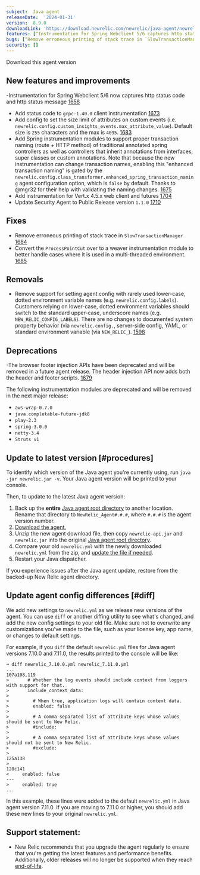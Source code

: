 ```yaml
---
subject:  Java agent
releaseDate:  '2024-01-31'
version:  8.9.0
downloadLink: 'https://download.newrelic.com/newrelic/java-agent/newrelic-agent/8.9.0/'
features: [“Instrumentation for Spring Webclient 5/6 captures http status code and message”, “Add status code to `grpc-1.40.0` client instrumentation”, “Add config to set the size limit of attributes on custom events”, “Add Spring instrumentation modules to support proper transaction naming”, “Add instrumentation for Vert.x 4.5.x web client and futures”, “Update Security Agent to Public Release version `1.1.0`”, “The browser header injection API now adds both the header and footer scripts”]
bugs: [“Remove erroneous printing of stack trace in `SlowTransactionManager`”, “Convert the `ProcessPointCut` over to a weaver instrumentation module”, “Remove support for setting agent config with lower-case, dotted environment variable names”]
security: []
---
```

<ButtonGroup>
  <ButtonLink
    role="button"
    to="https://download.newrelic.com/newrelic/java-agent/newrelic-agent/8.9.0/"
    variant="primary"
  >
    Download this agent version
  </ButtonLink>
</ButtonGroup>

## New features and improvements

-Instrumentation for Spring Webclient 5/6 now captures http status code and http status message [1658](https://github.com/newrelic/newrelic-java-agent/pull/1658)
- Add status code to `grpc-1.40.0` client instrumentation  [1673](https://github.com/newrelic/newrelic-java-agent/pull/1673)
- Add config to set the size limit of attributes on custom events (i.e. `newrelic.config.custom_insights_events.max_attribute_value`). Default size is `255` characters and the max is `4095`. [1683](https://github.com/newrelic/newrelic-java-agent/pull/1683)
- Add Spring instrumentation modules to support proper transaction naming (route + HTTP method) of traditional annotated spring controllers as well as controllers that inherit annotations from interfaces, super classes or custom annotations. Note that because the new instrumentation can change transaction names, enabling this "enhanced transaction naming" is gated by the `newrelic.config.class_transformer.enhanced_spring_transaction_naming` agent configuration option, which is `false` by default. Thanks to @mgr32 for their help with validating the naming changes. [1675](https://github.com/newrelic/newrelic-java-agent/pull/1675)
- Add instrumentation for Vert.x 4.5.x web client and futures [1704](https://github.com/newrelic/newrelic-java-agent/pull/1704)
- Update Security Agent to Public Release version `1.1.0` [1710](https://github.com/newrelic/newrelic-java-agent/pull/1710)

## Fixes

- Remove erroneous printing of stack trace in `SlowTransactionManager` [1684](https://github.com/newrelic/newrelic-java-agent/pull/1684)
- Convert the `ProcessPointCut` over to a weaver instrumentation module to better handle cases where it is used in a multi-threaded environment. [1685](https://github.com/newrelic/newrelic-java-agent/pull/1685)

## Removals

- Remove support for setting agent config with rarely used lower-case, dotted environment variable names (e.g. `newrelic.config.labels`). Customers relying on lower-case, dotted environment variables should switch to the standard upper-case, underscore names (e.g. `NEW_RELIC_CONFIG_LABELS`). There are no changes to documented system property behavior (via `newrelic.config.`, server-side config, YAML, or standard environment variable (via `NEW_RELIC_`). [1598](https://github.com/newrelic/newrelic-java-agent/pull/1598)

## Deprecations

-The browser footer injection APIs have been deprecated and will be removed in a future agent release. The header injection API now adds both the header and footer scripts. [1679](https://github.com/newrelic/newrelic-java-agent/pull/1679)

The following instrumentation modules are deprecated and will be removed in the next major release:

- `aws-wrap-0.7.0`
- `java.completable-future-jdk8`
- `play-2.3`
- `spring-3.0.0`
- `netty-3.4`
- `Struts v1`

## Update to latest version [#procedures]

To identify which version of the Java agent you're currently using, run `java -jar newrelic.jar -v`. Your Java agent version will be printed to your console.

Then, to update to the latest Java agent version:

1. Back up the **entire** [Java agent root directory](/docs/agents/manage-apm-agents/troubleshooting/find-agent-root-directory#java-agent) to another location. Rename that directory to `NewRelic_Agent#.#.#`, where `#.#.#` is the agent version number.
2. [Download the agent.](/docs/release-notes/agent-release-notes/java-release-notes)
3. Unzip the new agent download file, then copy `newrelic-api.jar` and `newrelic.jar` into the original [Java agent root directory](/docs/agents/manage-apm-agents/troubleshooting/find-agent-root-directory#java-agent).
4. Compare your old `newrelic.yml` with the newly downloaded `newrelic.yml` from the zip, and [update the file if needed](#diff).
5. Restart your Java dispatcher.

If you experience issues after the Java agent update, restore from the backed-up New Relic agent directory.

## Update agent config differences [#diff]

We add new settings to `newrelic.yml` as we release new versions of the agent. You can use `diff` or another diffing utility to see what's changed, and add the new config settings to your old file. Make sure not to overwrite any customizations you've made to the file, such as your license key, app name, or changes to default settings.

For example, if you `diff` the default `newrelic.yml` files for Java agent versions 7.10.0 and 7.11.0, the results printed to the console will be like:

```
➜ diff newrelic_7.10.0.yml newrelic_7.11.0.yml
...
107a108,119
>       # Whether the log events should include context from loggers with support for that.
>       include_context_data:
>
>         # When true, application logs will contain context data.
>         enabled: false
>
>         # A comma separated list of attribute keys whose values should be sent to New Relic.
>         #include:
>
>         # A comma separated list of attribute keys whose values should not be sent to New Relic.
>         #exclude:
>
125a138
>
128c141
<     enabled: false
---
>     enabled: true
...
```

In this example, these lines were added to the default `newrelic.yml` in Java agent version 7.11.0. If you are moving to 7.11.0 or higher, you should add these new lines to your original `newrelic.yml`.

## Support statement:

* New Relic recommends that you upgrade the agent regularly to ensure that you're getting the latest features and performance benefits. Additionally, older releases will no longer be supported when they reach [end-of-life](https://docs.newrelic.com/docs/using-new-relic/cross-product-functions/install-configure/notification-changes-new-relic-saas-features-distributed-software/).
